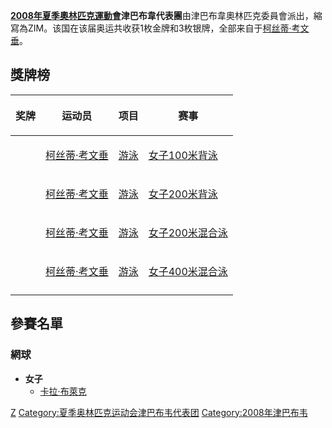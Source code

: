 {{Infobox Country Olympics
|games=2008年夏季
|NOC=ZIM
|competitors=13
|sports=6
|gold=1
|silver=3
|bronze=0
|total=4
|rank=38
}}

'''[[2008年夏季奧林匹克運動會|2008年夏季奧林匹克運動會]]津巴布韋代表團'''由津巴布韋奧林匹克委員會派出，縮寫為ZIM。该国在该届奥运共收获1枚金牌和3枚银牌，全部来自于[[柯丝蒂·考文垂|柯丝蒂·考文垂]]。

== 獎牌榜 ==
{| class="wikitable sortable" style="font-size:88%" 
|-bgcolor=#efefef
! 奖牌
! 运动员
! 项目
! 赛事
|-
| {{gold medal}} || [[柯丝蒂·考文垂|柯丝蒂·考文垂]] || [[2008年夏季奧林匹克運動會游泳比賽|游泳]] || [[2008年夏季奧林匹克運動會游泳比賽－女子100米背泳|女子100米背泳]]
|-
| {{silver medal}} || [[柯丝蒂·考文垂|柯丝蒂·考文垂]] || [[2008年夏季奧林匹克運動會游泳比賽|游泳]] || [[2008年夏季奧林匹克運動會游泳比賽－女子200米背泳|女子200米背泳]]
|-
| {{silver medal}} || [[柯丝蒂·考文垂|柯丝蒂·考文垂]] || [[2008年夏季奧林匹克運動會游泳比賽|游泳]] || [[2008年夏季奧林匹克運動會游泳比賽－女子200米混合泳|女子200米混合泳]]
|-
| {{silver medal}} || [[柯丝蒂·考文垂|柯丝蒂·考文垂]] || [[2008年夏季奧林匹克運動會游泳比賽|游泳]] || [[2008年夏季奧林匹克運動會游泳比賽－女子400米混合泳|女子400米混合泳]]
|-
|}

== 參賽名單 ==
=== 網球 ===
* '''女子'''
** [[卡拉·布萊克|卡拉·布萊克]]
{{sport-stub}}
{{NOCin2008SummerOlympics}}

[[Category:2008年夏季奧林匹克運動會代表團|Z]]
[[Category:夏季奥林匹克运动会津巴布韦代表团|Category:夏季奥林匹克运动会津巴布韦代表团]]
[[Category:2008年津巴布韦|Category:2008年津巴布韦]]